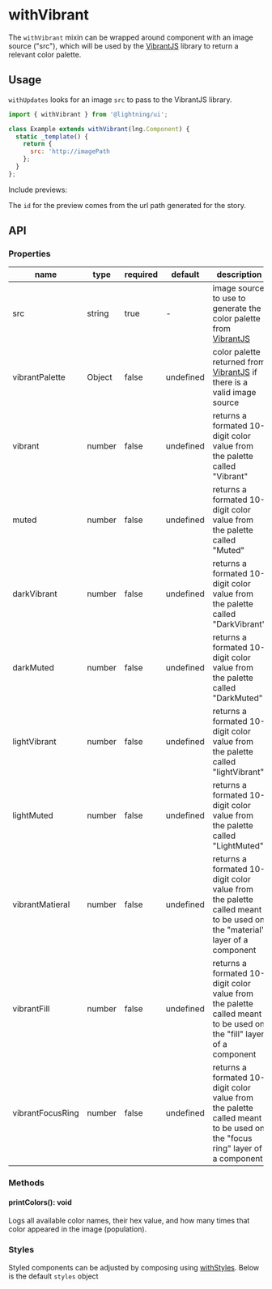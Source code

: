 
# withVibrant

The `withVibrant` mixin can be wrapped around component with an image source ("src"), which will be used by the [VibrantJS](https://github.com/Vibrant-Colors/node-vibrant) library to return a relevant color palette.

## Usage

`withUpdates` looks for an image `src` to pass to the VibrantJS library.

```js
import { withVibrant } from '@lightning/ui';

class Example extends withVibrant(lng.Component) {
  static _template() {
    return {
      src: 'http://imagePath
    };
  }
};
```

Include previews:

<Canvas>
  <Story id="mixins-withvibrant--basic" />
</Canvas>

The `id` for the preview comes from the url path generated for the story.

## API

### Properties

name|type|required|default|description
--|--|--|--|--
src|string|true|-|image source to use to generate the color palette from [VibrantJS](https://github.com/Vibrant-Colors/node-vibrant)
vibrantPalette|Object|false|undefined|color palette returned from [VibrantJS](https://github.com/Vibrant-Colors/node-vibrant) if there is a valid image source
vibrant|number|false|undefined|returns a formated 10-digit color value from the palette called "Vibrant"
muted|number|false|undefined|returns a formated 10-digit color value from the palette called "Muted"
darkVibrant|number|false|undefined|returns a formated 10-digit color value from the palette called "DarkVibrant"
darkMuted|number|false|undefined|returns a formated 10-digit color value from the palette called "DarkMuted"
lightVibrant|number|false|undefined|returns a formated 10-digit color value from the palette called "lightVibrant"
lightMuted|number|false|undefined|returns a formated 10-digit color value from the palette called "LightMuted"
vibrantMatieral|number|false|undefined|returns a formated 10-digit color value from the palette called meant to be used on the "material" layer of a component
vibrantFill|number|false|undefined|returns a formated 10-digit color value from the palette called meant to be used on the "fill" layer of a component
vibrantFocusRing|number|false|undefined|returns a formated 10-digit color value from the palette called meant to be used on the "focus ring" layer of a component

### Methods

#### printColors(): void

Logs all available color names, their hex value, and how many times that color appeared in the image (population).

### Styles

Styled components can be adjusted by composing using [withStyles](?path=/docs/mixins-withstyles--basic). Below is the default `styles` object

<Theme theme={withVibrant.styles} />
